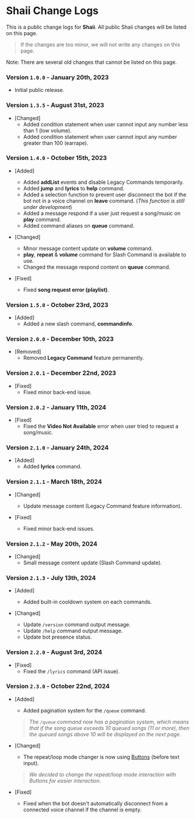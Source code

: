 # Shaii Change Logs
This is a public change logs for **Shaii**. All public Shaii changes will be listed on this page.
> If the changes are too minor, we will not write any changes on this page.

Note: There are several old changes that cannot be listed on this page.

### Version `1.0.0` - January 20th, 2023
- Initial public release.

### Version `1.3.5` - August 31st, 2023
- [Changed]
  - Added condition statement when user cannot input any number less than 1 (low volume).
  - Added condition statement when user cannot input any number greater than 100 (earrape).

### Version `1.4.0` - October 15th, 2023
- [Added]
  - Added **addList** events and disable Legacy Commands temporarily.
  - Added **jump** and **lyrics** to **help** command.
  - Added a selection function to prevent user disconnect the bot if the bot not in a voice channel on **leave** command. (*This function is still under development*)
  - Added a message respond if a user just request a song/music on **play** command.
  - Added command aliases on **queue** command.

- [Changed]
  - Minor message content update on **volume** command.
  - **play**, **repeat** & **volume** command for Slash Command is available to use.
  - Changed the message respond content on **queue** command.

- [Fixed]
  - Fixed **song request error (playlist)**.

### Version `1.5.0` - October 23rd, 2023
- [Added]
  - Added a new slash command, **commandinfo**.

### Version `2.0.0` - December 10th, 2023
- [Removed]
  - Removed **Legacy Command** feature permanently.

### Version `2.0.1` - December 22nd, 2023
- [Fixed]
  - Fixed minor back-end issue.

### Version `2.0.2` - January 11th, 2024
- [Fixed]
  - Fixed the **Video Not Available** error when user tried to request a song/music.

### Version `2.1.0` - January 24th, 2024
- [Added]
  - Added **lyrics** command.

### Version `2.1.1` - March 18th, 2024
- [Changed]
  - Update message content (Legacy Command feature information).

- [Fixed]
  - Fixed minor back-end issues.

### Version `2.1.2` - May 20th, 2024
- [Changed]
  - Small message content update (Slash Command update).

### Version `2.1.3` - July 13th, 2024
- [Added]
  - Added built-in cooldown system on each commands.

- [Changed]
  - Update `/version` command output message.
  - Update `/help` command output message.
  - Update bot presence status.

### Version `2.2.0` - August 3rd, 2024
- [Fixed]
  - Fixed the `/lyrics` command (API issue).

### Version `2.3.0` - October 22nd, 2024
- [Added]
  - Added pagination system for the `/queue` command.
  > *The `/queue` command now has a pagination system, which means that if the song queue exceeds 10 queued songs (11 or more), then the queued songs above 10 will be displayed on the next page.*

- [Changed]
  - The repeat/loop mode changer is now using [Buttons](https://discord.com/developers/docs/interactions/message-components#component-object-component-types) (before text input).
  > *We decided to change the repeat/loop mode interaction with Buttons for easier interaction.*

- [Fixed]
  - Fixed when the bot doesn't automatically disconnect from a connected voice channel if the channel is empty.